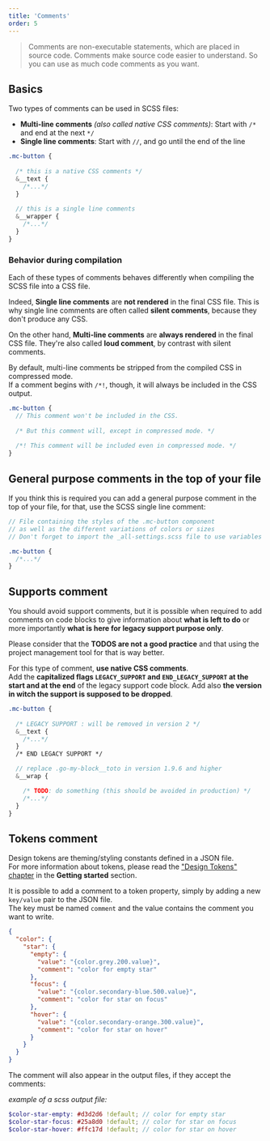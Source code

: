 ---
title: 'Comments'
order: 5
---

> Comments are non-executable statements, which are placed in source code.
> Comments make source code easier to understand. So you can use as much code comments as you want.

## Basics

Two types of comments can be used in SCSS files:

- **Multi-line comments** _(also called native CSS comments)_: Start with `/*` and end at the next `*/`
- **Single line comments**: Start with `//`, and go until the end of the line

```SCSS
.mc-button {
  
  /* this is a native CSS comments */
  &__text {
    /*...*/
  }
    
  // this is a single line comments
  &__wrapper {
    /*...*/
  }
}
```

### Behavior during compilation

Each of these types of comments behaves differently when compiling the SCSS file into a CSS file.

Indeed, **Single line comments** are **not rendered** in the final CSS file. This is why single line comments are often called **silent comments**, because they don't produce any CSS.

On the other hand, **Multi-line comments** are **always rendered** in the final CSS file. They're also called **loud comment**, by contrast with silent comments.

By default, multi-line comments be stripped from the compiled CSS in compressed mode.  
If a comment begins with `/*!`, though, it will always be included in the CSS output.

```SCSS
.mc-button {
  // This comment won't be included in the CSS.
  
  /* But this comment will, except in compressed mode. */
  
  /*! This comment will be included even in compressed mode. */
}
```

## General purpose comments in the top of your file

If you think this is required you can add a general purpose comment in the top of your file, for that, use the SCSS single line comment:

```SCSS
// File containing the styles of the .mc-button component
// as well as the different variations of colors or sizes
// Don't forget to import the _all-settings.scss file to use variables and mixins

.mc-button {
  /*...*/
}
```

## Supports comment

You should avoid support comments, but it is possible when required to add comments on code blocks to give information about **what is left to do** or more importantly **what is here for legacy support purpose only**.

Please consider that the **TODOS are not a good practice** and that using the project management tool for that is way better.

For this type of comment, **use native CSS comments**.  
Add the **capitalized flags `LEGACY_SUPPORT` and `END_LEGACY_SUPPORT` at the start and at the end** of the legacy support code block.
Add also **the version in witch the support is supposed to be dropped**.

```SCSS
.mc-button {
    
  /* LEGACY SUPPORT : will be removed in version 2 */
  &__text {
    /*...*/
  }
  /* END LEGACY SUPPORT */

  // replace .go-my-block__toto in version 1.9.6 and higher
  &__wrap {

    /* TODO: do something (this should be avoided in production) */
    /*...*/
  }
}
```

## Tokens comment

Design tokens are theming/styling constants defined in a JSON file.  
For more information about tokens, please read the ["Design Tokens" chapter](http://mozaic.adeo.cloud/GetStarted/Developers/whatsincluded/#design-tokens-) in the **Getting started** section.

It is possible to add a comment to a token property, simply by adding a new `key/value` pair to the JSON file.  
The key must be named `comment` and the value contains the comment you want to write.

```JSON
{
  "color": {
    "star": {
      "empty": {
        "value": "{color.grey.200.value}",
        "comment": "color for empty star"
      },
      "focus": {
        "value": "{color.secondary-blue.500.value}",
        "comment": "color for star on focus"
      },
      "hover": {
        "value": "{color.secondary-orange.300.value}",
        "comment": "color for star on hover"
      }
    }
  }
}
```

The comment will also appear in the output files, if they accept the comments:

_example of a scss output file:_

```SCSS
$color-star-empty: #d3d2d6 !default; // color for empty star
$color-star-focus: #25a8d0 !default; // color for star on focus
$color-star-hover: #ffc17d !default; // color for star on hover
```